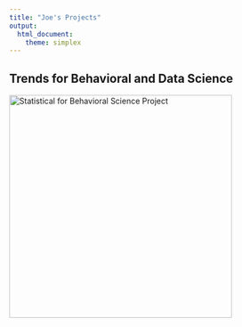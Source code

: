 ```yaml
---
title: "Joe's Projects"
output: 
  html_document:
    theme: simplex
---
```


## Trends for Behavioral and Data Science

[![Statistical for Behavioral Science Project](522cover.jpg){width=400px}](https://jpean.github.io/522-Final-Project)

